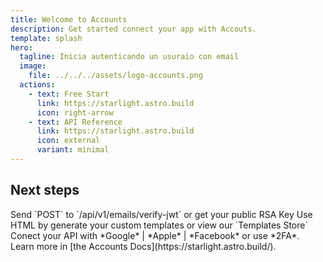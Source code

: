 ```yaml
---
title: Welcome to Accounts
description: Get started connect your app with Accouts.
template: splash
hero:
  tagline: Inicia autenticando un usuraio con email
  image:
    file: ../../../assets/logo-accounts.png
  actions:
    - text: Free Start
      link: https://starlight.astro.build
      icon: right-arrow
    - text: API Reference
      link: https://starlight.astro.build
      icon: external
      variant: minimal
---
```



## Next steps

<CardGrid stagger>
	<Card title="JWT Verification" icon="pencil">
		Send `POST` to `/api/v1/emails/verify-jwt` or get your public RSA Key
	</Card>
	<Card title="Custom Email Template" icon="add-document">
		Use HTML by generate your custom templates or view our `Templates Store`
	</Card>
	<Card title="Configure the thrid-party" icon="setting">
		Conect your API with *Google* | *Apple* | *Facebook* or use *2FA*.
	</Card>
	<Card title="Read the docs" icon="open-book">
		Learn more in [the Accounts Docs](https://starlight.astro.build/).
	</Card>
</CardGrid>

